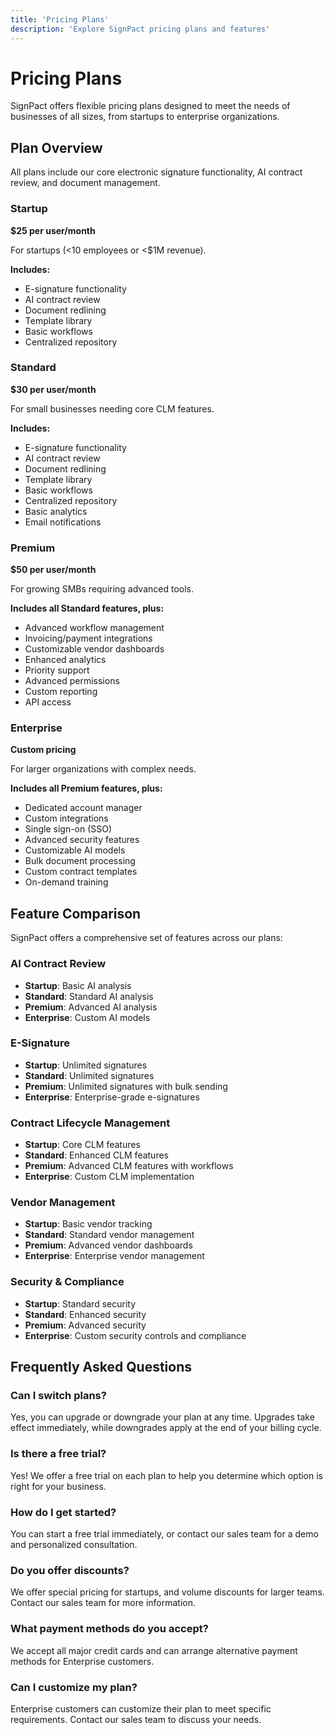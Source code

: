 ```yaml
---
title: 'Pricing Plans'
description: 'Explore SignPact pricing plans and features'
---
```


# Pricing Plans

SignPact offers flexible pricing plans designed to meet the needs of businesses of all sizes, from startups to enterprise organizations.

## Plan Overview

<Note>
All plans include our core electronic signature functionality, AI contract review, and document management.
</Note>

### Startup

**$25 per user/month**

For startups (&lt;10 employees or &lt;$1M revenue).

**Includes:**
- E-signature functionality
- AI contract review
- Document redlining
- Template library
- Basic workflows
- Centralized repository

### Standard

**$30 per user/month**

For small businesses needing core CLM features.

**Includes:**
- E-signature functionality
- AI contract review
- Document redlining
- Template library
- Basic workflows
- Centralized repository
- Basic analytics
- Email notifications

### Premium

**$50 per user/month** 

For growing SMBs requiring advanced tools.

**Includes all Standard features, plus:**
- Advanced workflow management
- Invoicing/payment integrations
- Customizable vendor dashboards
- Enhanced analytics
- Priority support
- Advanced permissions
- Custom reporting
- API access

### Enterprise

**Custom pricing**

For larger organizations with complex needs.

**Includes all Premium features, plus:**
- Dedicated account manager
- Custom integrations
- Single sign-on (SSO)
- Advanced security features
- Customizable AI models
- Bulk document processing
- Custom contract templates
- On-demand training

## Feature Comparison

SignPact offers a comprehensive set of features across our plans:

### AI Contract Review
- **Startup**: Basic AI analysis
- **Standard**: Standard AI analysis
- **Premium**: Advanced AI analysis 
- **Enterprise**: Custom AI models

### E-Signature
- **Startup**: Unlimited signatures
- **Standard**: Unlimited signatures
- **Premium**: Unlimited signatures with bulk sending
- **Enterprise**: Enterprise-grade e-signatures

### Contract Lifecycle Management
- **Startup**: Core CLM features
- **Standard**: Enhanced CLM features
- **Premium**: Advanced CLM features with workflows
- **Enterprise**: Custom CLM implementation

### Vendor Management
- **Startup**: Basic vendor tracking
- **Standard**: Standard vendor management
- **Premium**: Advanced vendor dashboards
- **Enterprise**: Enterprise vendor management

### Security & Compliance
- **Startup**: Standard security
- **Standard**: Enhanced security
- **Premium**: Advanced security
- **Enterprise**: Custom security controls and compliance

## Frequently Asked Questions

### Can I switch plans?
Yes, you can upgrade or downgrade your plan at any time. Upgrades take effect immediately, while downgrades apply at the end of your billing cycle.

### Is there a free trial?
Yes! We offer a free trial on each plan to help you determine which option is right for your business.

### How do I get started?
You can start a free trial immediately, or contact our sales team for a demo and personalized consultation.

### Do you offer discounts?
We offer special pricing for startups, and volume discounts for larger teams. Contact our sales team for more information.

### What payment methods do you accept?
We accept all major credit cards and can arrange alternative payment methods for Enterprise customers.

### Can I customize my plan?
Enterprise customers can customize their plan to meet specific requirements. Contact our sales team to discuss your needs. 